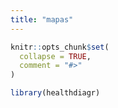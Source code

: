 ```yaml
---
title: "mapas"
---
```


```r
knitr::opts_chunk$set(
  collapse = TRUE,
  comment = "#>"
)
```

```r
library(healthdiagr)
```
